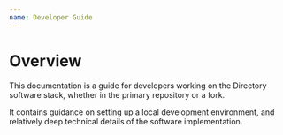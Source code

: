 ```yaml
---
name: Developer Guide
---
```


# Overview

This documentation is a guide for developers working on the Directory software stack, whether in the primary repository or a fork.

It contains guidance on setting up a local development environment, and relatively deep technical details of the software implementation.
